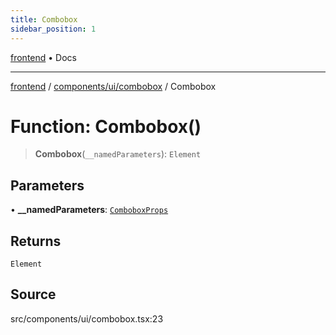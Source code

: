 ```yaml
---
title: Combobox
sidebar_position: 1
---
```


[frontend](../../../..) • Docs

***

[frontend](../../../..) / [components/ui/combobox](..) / Combobox

# Function: Combobox()

> **Combobox**(`__namedParameters`): `Element`

## Parameters

• **\_\_namedParameters**: [`ComboboxProps`](../interfaces/ComboboxProps)

## Returns

`Element`

## Source

src/components/ui/combobox.tsx:23
